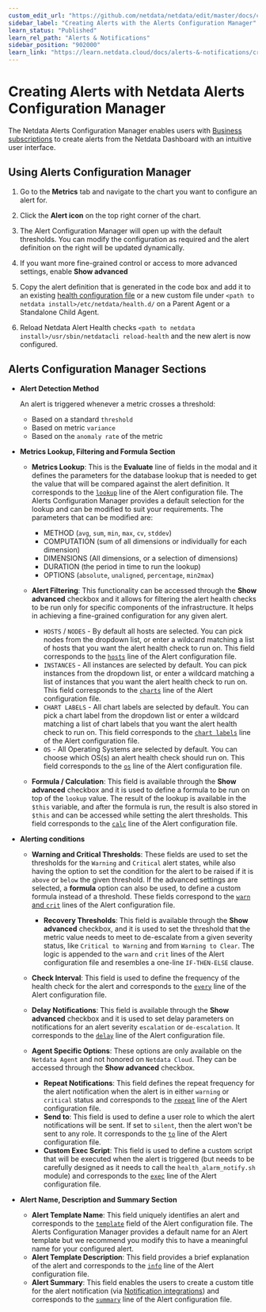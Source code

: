 ```yaml
---
custom_edit_url: "https://github.com/netdata/netdata/edit/master/docs/cloud/alerts-configuration-manager.md"
sidebar_label: "Creating Alerts with the Alerts Configuration Manager"
learn_status: "Published"
learn_rel_path: "Alerts & Notifications"
sidebar_position: "902000"
learn_link: "https://learn.netdata.cloud/docs/alerts-&-notifications/creating-alerts-with-the-alerts-configuration-manager"
---
```


# Creating Alerts with Netdata Alerts Configuration Manager

The Netdata Alerts Configuration Manager enables users with [Business subscriptions](https://www.netdata.cloud/pricing/) to create alerts from the Netdata Dashboard with an intuitive user interface. 

## Using Alerts Configuration Manager

1. Go to the **Metrics** tab and navigate to the chart you want to configure an alert for.

2. Click the **Alert icon** on the top right corner of the chart.
  <!--![Alert Icon](https://github.com/netdata/netdata/assets/96257330/88bb4e86-cbc7-4e01-9c84-6b901188c0de)-->

3. The Alert Configuration Manager will open up with the default thresholds. You can modify the configuration as required and the alert definition on the right will be updated dynamically.
  <!--![Alert Configuration Modal](https://github.com/netdata/netdata/assets/96257330/ce39ae64-2ffe-4576-8c92-b7918bb8c91c)-->

4. If you want more fine-grained control or access to more advanced settings, enable **Show advanced**  
  <!--![Advance Options](https://github.com/netdata/netdata/assets/96257330/b409b31b-6dc7-484c-a2a4-4e5e471d029b)-->

5. Copy the alert definition that is generated in the code box and add it to an existing [health configuration file](/docs/alerts-&-notifications/alert-configuration-reference#edit-health-configuration-files) or a new custom file under `<path to netdata install>/etc/netdata/health.d/` on a Parent Agent or a Standalone Child Agent.
  <!--![Copy the Alert Configuration](https://github.com/netdata/netdata/assets/96257330/c948e280-c6c8-426f-98b1-2b5256cc2707)-->

6. Reload Netdata Alert Health checks `<path to netdata install>/usr/sbin/netdatacli reload-health` and the new alert is now configured.


## Alerts Configuration Manager Sections

- **Alert Detection Method**
  <!--![Alert Type](https://github.com/netdata/netdata/assets/96257330/c8d83a65-90e7-4b03-9279-585abb359662)-->
  An alert is triggered whenever a metric crosses a threshold:
  - Based on a standard `threshold`
  - Based on metric `variance`
  - Based on the `anomaly rate` of the metric
 

- **Metrics Lookup, Filtering and Formula Section**
  <!--![Metrics Lookup, Filtering and Formula Section](https://github.com/netdata/netdata/assets/96257330/784c3f54-d7ce-45ea-9505-3f789d6d3ddb)-->

  - **Metrics Lookup**: This is the **Evaluate** line of fields in the modal and it defines the parameters for the database lookup that is needed to get the value that will be compared against the alert definition. It corresponds to the [`lookup`](/docs/alerts-&-notifications/alert-configuration-reference#alert-line-lookup) line of the Alert configuration file. The Alerts Configuration Manager provides a default selection for the lookup and can be modified to suit your requirements. The parameters that can be modified are: 
    - METHOD (`avg`, `sum`, `min`, `max`, `cv`, `stddev`)
    - COMPUTATION (sum of all dimensions or individually for each dimension)
    - DIMENSIONS (All dimensions, or a selection of dimensions)
    - DURATION (the period in time to run the lookup) 
    - OPTIONS (`absolute`, `unaligned`, `percentage`, `min2max`)

  - **Alert Filtering**: This functionality can be accessed through the **Show advanced** checkbox and it allows for filtering the alert health checks to be run only for specific components of the infrastructure. It helps in achieving a fine-grained configuration for any given alert.
      - `HOSTS` / `NODES` - By default all hosts are selected. You can pick nodes from the dropdown list, or enter a wildcard matching a list of hosts that you want the alert health check to run on. This field corresponds to the [`hosts`](/docs/alerts-&-notifications/alert-configuration-reference#alert-line-hosts) line of the Alert configuration file.
      - `INSTANCES` - All instances are selected by default. You can pick instances from the dropdown list, or enter a wildcard matching a list of instances that you want the alert health check to run on. This field corresponds to the [`charts`](/docs/alerts-&-notifications/alert-configuration-reference#alert-line-charts) line of the Alert configuration file.
      - `CHART LABELS` - All chart labels are selected by default. You can pick a chart label from the dropdown list or enter a wildcard matching a list of chart labels that you want the alert health check to run on. This field corresponds to the [`chart labels`](/docs/alerts-&-notifications/alert-configuration-reference#alert-line-chart-labels) line of the Alert configuration file.
      - `OS` - All Operating Systems are selected by default. You can choose which OS(s) an alert health check should run on. This field corresponds to the [`os`](/docs/alerts-&-notifications/alert-configuration-reference#alert-line-os) line of the Alert configuration file.

  - **Formula / Calculation**: This field is available through the **Show advanced** checkbox and it is used to define a formula to be run on top of the `lookup` value. The result of the lookup is available in the `$this` variable, and after the formula is run, the result is also stored in `$this` and can be accessed while setting the alert thresholds. This field corresponds to the [`calc`](/docs/alerts-&-notifications/alert-configuration-reference#alert-line-calc) line of the Alert configuration file.

- **Alerting conditions**
  <!--![Alert Thresholds](https://github.com/netdata/netdata/assets/96257330/1545d22d-c729-46f5-84cd-f82654d2cb12)-->
  - **Warning and Critical Thresholds**: These fields are used to set the thresholds for the `Warning` and `Critical` alert states, while also having the option to set the condition for the alert to be raised if it is `above` or `below` the given threshold. If the advanced settings are selected, a **formula** option can also be used, to define a custom formula instead of a threshold. These fields correspond to the [`warn` and `crit`](/docs/alerts-&-notifications/alert-configuration-reference#alert-lines-warn-and-crit) lines of the Alert configuration file.
    - **Recovery Thresholds**: This field is available through the **Show advanced** checkbox, and it is used to set the threshold that the metric value needs to meet to de-escalate from a given severity status, like `Critical to Warning` and from `Warning to Clear`. The logic is appended to the `warn` and `crit` lines of the Alert configuration file and resembles a one-line `IF-THEN-ELSE` clause.
  - **Check Interval**: This field is used to define the frequency of the health check for the alert and corresponds to the [`every`](/docs/alerts-&-notifications/alert-configuration-reference#alert-line-every) line of the Alert configuration file.
  - **Delay Notifications**: This field is available through the **Show advanced** checkbox and it is used to set delay parameters on notifications for an alert severity `escalation` or `de-escalation`. It corresponds to the [`delay`](/docs/alerts-&-notifications/alert-configuration-reference#alert-line-delay) line of the Alert configuration file.

  - **Agent Specific Options**: These options are only available on the `Netdata Agent` and not honored on `Netdata Cloud`. They can be accessed through the **Show advanced** checkbox.
    <!--![Agent Specific Options](https://github.com/netdata/netdata/assets/96257330/d2bab429-1e2e-40d0-a892-79ea83bb5f25)-->
    - **Repeat Notifications**: This field defines the repeat frequency for the alert notification when the alert is in either `warning` or `critical` status and corresponds to the [`repeat`](/docs/alerts-&-notifications/alert-configuration-reference#alert-line-repeat) line of the Alert configuration file.
    - **Send to**: This field is used to define a user role to which the alert notifications will be sent. If set to `silent`, then the alert won't be sent to any role. It corresponds to the [`to`](/docs/alerts-&-notifications/alert-configuration-reference#alert-line-to) line of the Alert configuration file.
    - **Custom Exec Script**: This field is used to define a custom script that will be executed when the alert is triggered (but needs to be carefully designed as it needs to call the `health_alarm_notify.sh` module) and corresponds to the [`exec`](/docs/alerts-&-notifications/alert-configuration-reference#alert-line-exec) line of the Alert configuration file.

- **Alert Name, Description and Summary Section**
  <!--![Alert Name, Description and Summary Section](https://github.com/netdata/netdata/assets/96257330/50680344-ccd9-439d-80f7-7f26f217a842)-->

  - **Alert Template Name**: This field uniquely identifies an alert and corresponds to the [`template`](/docs/alerts-&-notifications/alert-configuration-reference#alert-line-alarm-or-template) field of the Alert configuration file.
    The Alerts Configuration Manager provides a default name for an Alert template but we recommend you modify this to have a meaningful name for your configured alert.
  - **Alert Template Description**: This field provides a brief explanation of the alert and corresponds to the [`info`](/docs/alerts-&-notifications/alert-configuration-reference#alert-line-info) line of the Alert configuration file.
  - **Alert Summary**: This field enables the users to create a custom title for the alert notification (via [Notification integrations](https://learn.netdata.cloud/docs/alerting/notifications/centralized-cloud-notifications)) and corresponds to the [`summary`](/docs/alerts-&-notifications/alert-configuration-reference#alert-line-summary) line of the Alert configuration file.
